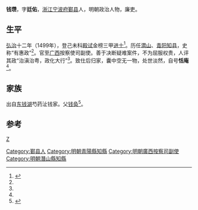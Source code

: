 '''钱瓒'''，字'''廷佑'''，[[浙江|浙江]][[宁波府|宁波府]][[鄞县|鄞县]]人，明朝政治人物，廉吏。

==生平==
[[弘治|弘治]]十二年（1499年），登己未科[[殿试|殿试]]金榜三甲[[进士|进士]]<ref>{{cite web|url=http://jiapu.fengheshun.org/article/12851.html|title=钱瓒（明）|publisher=钱氏历代进士名录|date=2015年2月10日}}{{dead link|date=2018年5月 |bot=InternetArchiveBot |fix-attempted=yes }}</ref>。历任[[潜山|潜山]]、[[青阳|青阳]][[知县|知县]]，史称“有惠政”<ref name="qian"/>。官至[[广西|广西]]按察使司副使。善于决断疑难案件，不为屈服权贵，人评其政“治滇治粤，政化大行”<ref name="qian"/>。致仕后归家，囊中空无一物，处世淡然，自号'''恬庵'''<ref name="qian"/>。

== 家族 ==
出自[[东钱湖|东钱湖]]芍药沚钱家。父[[钱奂|钱奂]]<ref name="qian">{{cite web|url=http://www.zjda.gov.cn/dadb/tszt/mrcd/201209/t20120912_152060.html|title=钱瓒|publisher=浙江历史名人辞典}}{{Dead link|date=2018年6月 |bot=InternetArchiveBot |fix-attempted=no }}</ref>。

==参考==
{{reflist|2}}

{{弘治十二年己未科殿試金榜}}

{{Authority control}}

{{DEFAULTSORT:Qian钱}}
[[分类:芍药沚钱家|Z]]
[[Category:鄞县人|Category:鄞县人]]
[[Category:明朝青陽縣知縣|Category:明朝青陽縣知縣]]
[[Category:明朝廣西按察司副使|Category:明朝廣西按察司副使]]
[[Category:明朝潛山縣知縣|Category:明朝潛山縣知縣]]
